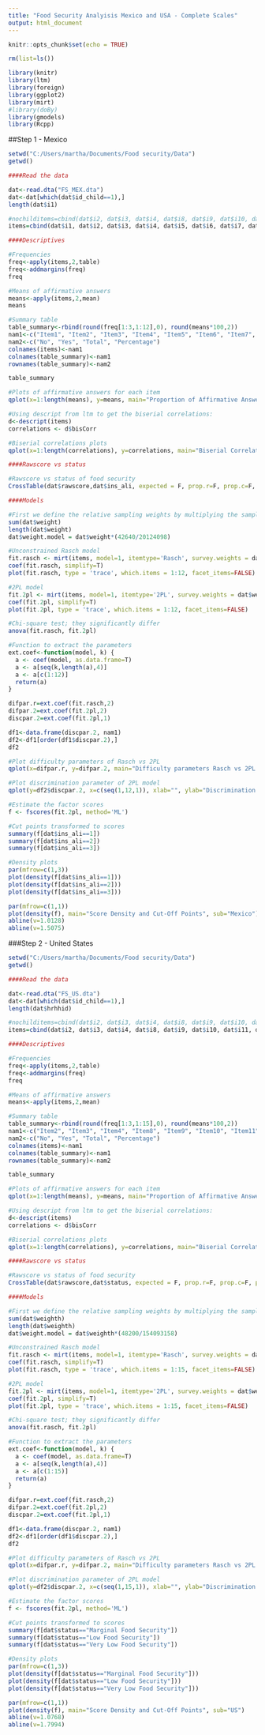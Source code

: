 ---
title: "Food Security Analyisis Mexico and USA - Complete Scales"
output: html_document
---



```{r setup}

knitr::opts_chunk$set(echo = TRUE)

rm(list=ls())

library(knitr)
library(ltm)
library(foreign)
library(ggplot2)
library(mirt)
#library(doBy)
library(gmodels)
library(Rcpp)

```

##Step 1 - Mexico

```{r}




setwd("C:/Users/martha/Documents/Food security/Data")
getwd()

####Read the data

dat<-read.dta("FS_MEX.dta")
dat<-dat[which(dat$id_child==1),]
length(dat$i1)

#nochilditems=cbind(dat$i2, dat$i3, dat$i4, dat$i8, dat$i9, dat$i10, dat$i11, dat$i12)
items=cbind(dat$i1, dat$i2, dat$i3, dat$i4, dat$i5, dat$i6, dat$i7, dat$i8, dat$i9, dat$i10, dat$i11, dat$i12)

####Descriptives

#Frequencies
freq<-apply(items,2,table)
freq<-addmargins(freq)
freq

#Means of affirmative answers
means<-apply(items,2,mean)
means

#Summary table 
table_summary<-rbind(round(freq[1:3,1:12],0), round(means*100,2))
nam1<-c("Item1", "Item2", "Item3", "Item4", "Item5", "Item6", "Item7", "Item8", "Item9", "Item10", "Item11", "Item12")
nam2<-c("No", "Yes", "Total", "Percentage")
colnames(items)<-nam1
colnames(table_summary)<-nam1
rownames(table_summary)<-nam2

table_summary

#Plots of affirmative answers for each item
qplot(x=1:length(means), y=means, main="Proportion of Affirmative Answers 12 items Mexico", xlab="Items for HH With Children", ylab="") + geom_line()

#Using descript from ltm to get the biserial correlations:
d<-descript(items)
correlations <- d$bisCorr

#Biserial correlations plots
qplot(x=1:length(correlations), y=correlations, main="Biserial Correlations 12 items Mexico", xlab="Items for HH with children", ylab="") + geom_line()

####Rawscore vs status

#Rawscore vs status of food security
CrossTable(dat$rawscore,dat$ins_ali, expected = F, prop.r=F, prop.c=F, prop.t=F, prop.chisq=F, chisq = F, fisher=F, mcnemar=F, resid=F, sresid=F, asresid=F)

####Models

#First we define the relative sampling weights by multiplying the sample weight by the number of obervations on sample and dividing by the sum of weights (just for HH with children) 
sum(dat$weight)
length(dat$weight)
dat$weight.model = dat$weight*(42640/20124098)

#Unconstrained Rasch model
fit.rasch <- mirt(items, model=1, itemtype='Rasch', survey.weights = dat$weight.model)
coef(fit.rasch, simplify=T)
plot(fit.rasch, type = 'trace', which.items = 1:12, facet_items=FALSE)

#2PL model
fit.2pl <- mirt(items, model=1, itemtype='2PL', survey.weights = dat$weight.model)
coef(fit.2pl, simplify=T)
plot(fit.2pl, type = 'trace', which.items = 1:12, facet_items=FALSE)

#Chi-square test; they significantly differ
anova(fit.rasch, fit.2pl)

#Function to extract the parameters
ext.coef<-function(model, k) {
  a <- coef(model, as.data.frame=T)
  a <- a[seq(k,length(a),4)]
  a <- a[c(1:12)]
  return(a)
}

difpar.r=ext.coef(fit.rasch,2)
difpar.2=ext.coef(fit.2pl,2)
discpar.2=ext.coef(fit.2pl,1)

df1<-data.frame(discpar.2, nam1)
df2<-df1[order(df1$discpar.2),]
df2

#Plot difficulty parameters of Rasch vs 2PL
qplot(x=difpar.r, y=difpar.2, main="Difficulty parameters Rasch vs 2PL Mexico", xlab="Rasch Model", ylab="2PL Model") + geom_line()

#Plot discrimination parameter of 2PL model 
qplot(y=df2$discpar.2, x=c(seq(1,12,1)), xlab="", ylab="Discrimination Parameters", main="Discrimination Parameters 2PL Mexico") + geom_line()

#Estimate the factor scores
f <- fscores(fit.2pl, method='ML')

#Cut points transformed to scores
summary(f[dat$ins_ali==1])
summary(f[dat$ins_ali==2])
summary(f[dat$ins_ali==3])

#Density plots
par(mfrow=c(1,3))
plot(density(f[dat$ins_ali==1]))
plot(density(f[dat$ins_ali==2]))
plot(density(f[dat$ins_ali==3]))

par(mfrow=c(1,1))
plot(density(f), main="Score Density and Cut-Off Points", sub="Mexico")
abline(v=1.0128)
abline(v=1.5075)


```

###Step 2 - United States

```{r}


setwd("C:/Users/martha/Documents/Food security/Data")
getwd()

####Read the data

dat<-read.dta("FS_US.dta")
dat<-dat[which(dat$id_child==1),]
length(dat$hrhhid)

#nochilditems=cbind(dat$i2, dat$i3, dat$i4, dat$i8, dat$i9, dat$i10, dat$i11, dat$i12)
items=cbind(dat$i2, dat$i3, dat$i4, dat$i8, dat$i9, dat$i10, dat$i11, dat$i12, dat$i5, dat$i6, dat$i7, dat$i13, dat$i14, dat$i15, dat$i16)

####Descriptives

#Frequencies
freq<-apply(items,2,table)
freq<-addmargins(freq)
freq

#Means of affirmative answers
means<-apply(items,2,mean)

#Summary table 
table_summary<-rbind(round(freq[1:3,1:15],0), round(means*100,2))
nam1<-c("Item2", "Item3", "Item4", "Item8", "Item9", "Item10", "Item11", "Item12", "Item5", "Item6", "Item7", "Item13", "Item14", "Item15", "Item16")
nam2<-c("No", "Yes", "Total", "Percentage")
colnames(items)<-nam1
colnames(table_summary)<-nam1
rownames(table_summary)<-nam2

table_summary

#Plots of affirmative answers for each item
qplot(x=1:length(means), y=means, main="Proportion of Affirmative Answers 15 items", xlab="Items for hh With Children", ylab="") + geom_line()

#Using descript from ltm to get the biserial correlations:
d<-descript(items)
correlations <- d$bisCorr

#Biserial correlations plots
qplot(x=1:length(correlations), y=correlations, main="Biserial Correlations 15 items", xlab="Items for hh with children", ylab="") + geom_line()

####Rawscore vs status

#Rawscore vs status of food security
CrossTable(dat$rawscore,dat$status, expected = F, prop.r=F, prop.c=F, prop.t=F, prop.chisq=F, chisq = F, fisher=F, mcnemar=F, resid=F, sresid=F, asresid=F)

####Models

#First we define the relative sampling weights by multiplying the sample weight by the number of obervations on sample and dividing by the sum of weights (just for HH with children) 
sum(dat$weighth)
length(dat$weighth)
dat$weight.model = dat$weighth*(48200/154093158)

#Unconstrained Rasch model
fit.rasch <- mirt(items, model=1, itemtype='Rasch', survey.weights = dat$weight.model)
coef(fit.rasch, simplify=T)
plot(fit.rasch, type = 'trace', which.items = 1:15, facet_items=FALSE)

#2PL model
fit.2pl <- mirt(items, model=1, itemtype='2PL', survey.weights = dat$weight.model)
coef(fit.2pl, simplify=T)
plot(fit.2pl, type = 'trace', which.items = 1:15, facet_items=FALSE)

#Chi-square test; they significantly differ
anova(fit.rasch, fit.2pl)

#Function to extract the parameters
ext.coef<-function(model, k) {
  a <- coef(model, as.data.frame=T)
  a <- a[seq(k,length(a),4)]
  a <- a[c(1:15)]
  return(a)
}  

difpar.r=ext.coef(fit.rasch,2)
difpar.2=ext.coef(fit.2pl,2)
discpar.2=ext.coef(fit.2pl,1)

df1<-data.frame(discpar.2, nam1)
df2<-df1[order(df1$discpar.2),]
df2

#Plot difficulty parameters of Rasch vs 2PL
qplot(x=difpar.r, y=difpar.2, main="Difficulty parameters Rasch vs 2PL US", xlab="Rasch Model", ylab="2PL Model") + geom_line()

#Plot discrimination parameter of 2PL model 
qplot(y=df2$discpar.2, x=c(seq(1,15,1)), xlab="", ylab="Discrimination parameters", main="Discrimination Parameters 2PL US") + geom_line()

#Estimate the factor scores
f <- fscores(fit.2pl, method='ML')

#Cut points transformed to scores
summary(f[dat$status=="Marginal Food Security"])
summary(f[dat$status=="Low Food Security"])
summary(f[dat$status=="Very Low Food Security"])

#Density plots
par(mfrow=c(1,3))
plot(density(f[dat$status=="Marginal Food Security"]))
plot(density(f[dat$status=="Low Food Security"]))
plot(density(f[dat$status=="Very Low Food Security"]))

par(mfrow=c(1,1))
plot(density(f), main="Score Density and Cut-Off Points", sub="US")
abline(v=1.0768)
abline(v=1.7994)


```

